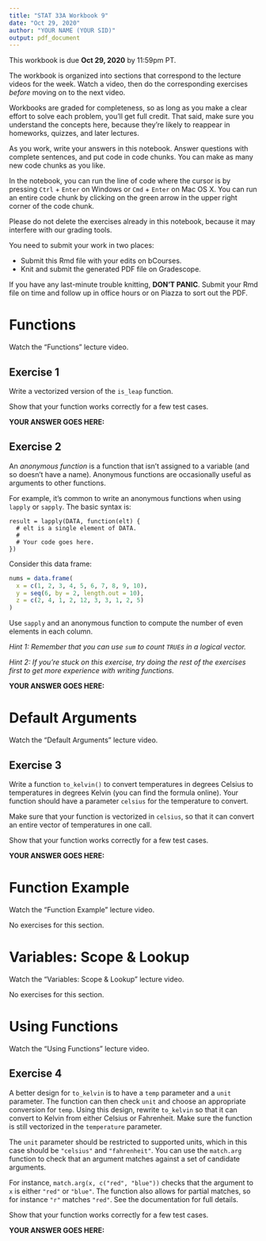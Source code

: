 ```yaml
---
title: "STAT 33A Workbook 9"
date: "Oct 29, 2020"
author: "YOUR NAME (YOUR SID)"
output: pdf_document
---
```


This workbook is due __Oct 29, 2020__ by 11:59pm PT.

The workbook is organized into sections that correspond to the lecture videos
for the week. Watch a video, then do the corresponding exercises _before_
moving on to the next video.

Workbooks are graded for completeness, so as long as you make a clear effort to
solve each problem, you'll get full credit. That said, make sure you understand
the concepts here, because they're likely to reappear in homeworks, quizzes,
and later lectures.

As you work, write your answers in this notebook. Answer questions with
complete sentences, and put code in code chunks. You can make as many new code
chunks as you like.

In the notebook, you can run the line of code where the cursor is by pressing
`Ctrl` + `Enter` on Windows or `Cmd` + `Enter` on Mac OS X. You can run an
entire code chunk by clicking on the green arrow in the upper right corner of
the code chunk. 

Please do not delete the exercises already in this notebook, because it may
interfere with our grading tools.

You need to submit your work in two places:

* Submit this Rmd file with your edits on bCourses.
* Knit and submit the generated PDF file on Gradescope.

If you have any last-minute trouble knitting, **DON'T PANIC**. Submit your Rmd
file on time and follow up in office hours or on Piazza to sort out the PDF.


Functions
=========

Watch the "Functions" lecture video.

## Exercise 1

Write a vectorized version of the `is_leap` function.

Show that your function works correctly for a few test cases.

**YOUR ANSWER GOES HERE:**



## Exercise 2

An _anonymous function_ is a function that isn't assigned to a variable (and so
doesn't have a name). Anonymous functions are occasionally useful as arguments
to other functions.

For example, it's common to write an anonymous functions when using `lapply` or
`sapply`. The basic syntax is:
```
result = lapply(DATA, function(elt) {
  # elt is a single element of DATA.
  #
  # Your code goes here.
})
```

Consider this data frame:
```r
nums = data.frame(
  x = c(1, 2, 3, 4, 5, 6, 7, 8, 9, 10),
  y = seq(6, by = 2, length.out = 10),
  z = c(2, 4, 1, 2, 12, 3, 3, 1, 2, 5)
)
```

Use `sapply` and an anonymous function to compute the number of even elements
in each column.

_Hint 1: Remember that you can use `sum` to count `TRUE`s in a logical vector._

_Hint 2: If you're stuck on this exercise, try doing the rest of the exercises
first to get more experience with writing functions._

**YOUR ANSWER GOES HERE:**



Default Arguments
=================

Watch the "Default Arguments" lecture video.

## Exercise 3

Write a function `to_kelvin()` to convert temperatures in degrees Celsius to
temperatures in degrees Kelvin (you can find the formula online). Your function
should have a parameter `celsius` for the temperature to convert.

Make sure that your function is vectorized in `celsius`, so that it can convert
an entire vector of temperatures in one call.

Show that your function works correctly for a few test cases.

**YOUR ANSWER GOES HERE:**



Function Example
================

Watch the "Function Example" lecture video.

No exercises for this section.



Variables: Scope & Lookup
=======================

Watch the "Variables: Scope & Lookup" lecture video.

No exercises for this section.


Using Functions
===============

Watch the "Using Functions" lecture video.

## Exercise 4

A better design for `to_kelvin` is to have a `temp` parameter and a `unit`
parameter. The function can then check `unit` and choose an appropriate
conversion for `temp`. Using this design, rewrite `to_kelvin` so that it can
convert to Kelvin from either Celsius or Fahrenheit. Make sure the function is
still vectorized in the `temperature` parameter.

The `unit` parameter should be restricted to supported units, which in this
case should be `"celsius"` and `"fahrenheit"`. You can use the `match.arg`
function to check that an argument matches against a set of candidate
arguments.

For instance, `match.arg(x, c("red", "blue"))` checks that the argument to `x`
is either `"red"` or `"blue"`. The function also allows for partial matches, so
for instance `"r"` matches `"red"`. See the documentation for full details.

Show that your function works correctly for a few test cases.

**YOUR ANSWER GOES HERE:**
